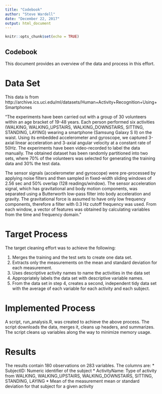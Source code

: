 ```yaml
---
title: "Codebook"
author: "Steve Wardell"
date: "December 22, 2017"
output: html_document
---
```


```r
knitr::opts_chunk$set(echo = TRUE)
```

## Codebook

This document provides an overview of the data and process in this effort.

# Data Set
This data is from http://archive.ics.uci.edu/ml/datasets/Human+Activity+Recognition+Using+Smartphones

"The experiments have been carried out with a group of 30 volunteers within an age bracket of 19-48 years. Each person performed six activities (WALKING, WALKING_UPSTAIRS, WALKING_DOWNSTAIRS, SITTING, STANDING, LAYING) wearing a smartphone (Samsung Galaxy S II) on the waist. Using its embedded accelerometer and gyroscope, we captured 3-axial linear acceleration and 3-axial angular velocity at a constant rate of 50Hz. The experiments have been video-recorded to label the data manually. The obtained dataset has been randomly partitioned into two sets, where 70% of the volunteers was selected for generating the training data and 30% the test data. 

The sensor signals (accelerometer and gyroscope) were pre-processed by applying noise filters and then sampled in fixed-width sliding windows of 2.56 sec and 50% overlap (128 readings/window). The sensor acceleration signal, which has gravitational and body motion components, was separated using a Butterworth low-pass filter into body acceleration and gravity. The gravitational force is assumed to have only low frequency components, therefore a filter with 0.3 Hz cutoff frequency was used. From each window, a vector of features was obtained by calculating variables from the time and frequency domain."

# Target Process
The target cleaning effort was to achieve the following:

1) Merges the training and the test sets to create one data set.
2) Extracts only the measurements on the mean and standard deviation for each measurement.
3) Uses descriptive activity names to name the activities in the data set
4) Appropriately labels the data set with descriptive variable names.
5) From the data set in step 4, creates a second, independent tidy data set with the average of each variable for each activity and each subject.

# Implemented Process
A script, run_analysis.R, was created to achieve the above process. The script
downloads the data, merges it, cleans up headers, and summarizes. The script
cleans up variables along the way to minimize memory usage.

# Results
The results contain 180 observations on 283 variables. The columns are:
* SubjectID: Numeric identifier of the subject
* ActivityName: Type of activity from WALKING, WALKING_UPSTAIRS, WALKING_DOWNSTAIRS, SITTING,  STANDING, LAYING
* Mean of the measurement mean or standard deviation for that subject for a given activity